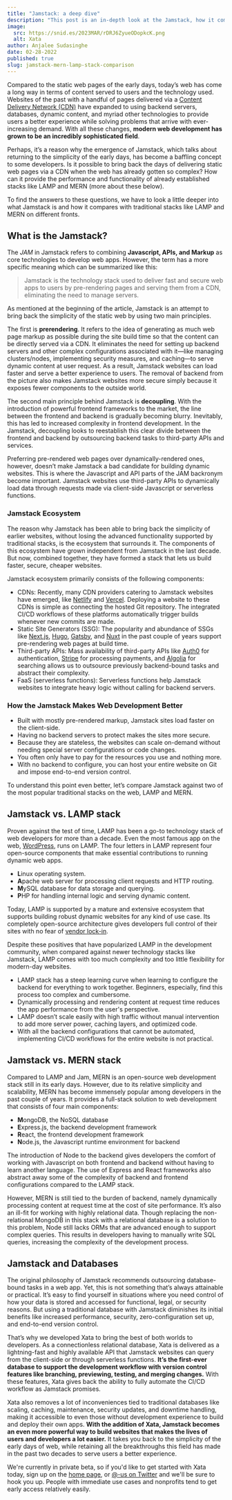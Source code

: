 ```yaml
---
title: "Jamstack: a deep dive"
description: "This post is an in-depth look at the Jamstack, how it compares to other alternatives, and how Xata aims to complete it by providing a serverless database."
image:
  src: https://snid.es/2023MAR/rDRJ6ZyueODopkcK.png
  alt: Xata
author: Anjalee Sudasinghe
date: 02-28-2022
published: true
slug: jamstack-mern-lamp-stack-comparison
---
```


Compared to the static web pages of the early days, today’s web has come a long way in terms of content served to users and the technology used. Websites of the past with a handful of pages delivered via a [Content Delivery Network (CDN)](https://en.wikipedia.org/wiki/Content_delivery_network) have expanded to using backend servers, databases, dynamic content, and myriad other technologies to provide users a better experience while solving problems that arrive with ever-increasing demand. With all these changes, **modern web development has grown to be an incredibly sophisticated field**.

Perhaps, it’s a reason why the emergence of Jamstack, which talks about returning to the simplicity of the early days, has become a baffling concept to some developers. Is it possible to bring back the days of delivering static web pages via a CDN when the web has already gotten so complex? How can it provide the performance and functionality of already established stacks like LAMP and MERN (more about these below).

To find the answers to these questions, we have to look a little deeper into what Jamstack is and how it compares with traditional stacks like LAMP and MERN on different fronts.

## What is the Jamstack?

The _JAM_ in Jamstack refers to combining **Javascript, APIs, and Markup** as core technologies to develop web apps. However, the term has a more specific meaning which can be summarized like this:

> Jamstack is the technology stack used to deliver fast and secure web apps to users by pre-rendering pages and serving them from a CDN, eliminating the need to manage servers.

As mentioned at the beginning of the article, Jamstack is an attempt to bring back the simplicity of the static web by using two main principles.

The first is **prerendering**. It refers to the idea of generating as much web page markup as possible during the site build time so that the content can be directly served via a CDN. It eliminates the need for setting up backend servers and other complex configurations associated with it—like managing clusters/nodes, implementing security measures, and caching—to serve dynamic content at user request. As a result, Jamstack websites can load faster and serve a better experience to users. The removal of backend from the picture also makes Jamstack websites more secure simply because it exposes fewer components to the outside world.

The second main principle behind Jamstack is **decoupling**. With the introduction of powerful frontend frameworks to the market, the line between the frontend and backend is gradually becoming blurry. Inevitably, this has led to increased complexity in frontend development. In the Jamstack, decoupling looks to reestablish this clear divide between the frontend and backend by outsourcing backend tasks to third-party APIs and services.

Preferring pre-rendered web pages over dynamically-rendered ones, however, doesn’t make Jamstack a bad candidate for building dynamic websites. This is where the Javascript and API parts of the JAM backronym become important. Jamstack websites use third-party APIs to dynamically load data through requests made via client-side Javascript or serverless functions.

### Jamstack Ecosystem

The reason why Jamstack has been able to bring back the simplicity of earlier websites, without losing the advanced functionality supported by traditional stacks, is the ecosystem that surrounds it. The components of this ecosystem have grown independent from Jamstack in the last decade. But now, combined together, they have formed a stack that lets us build faster, secure, cheaper websites.

Jamstack ecosystem primarily consists of the following components:

- CDNs: Recently, many CDN providers catering to Jamstack websites have emerged, like [Netlify](https://netlify.com) and [Vercel](https://vercel.com). Deploying a website to these CDNs is simple as connecting the hosted Git repository. The integrated CI/CD workflows of these platforms automatically trigger builds whenever new commits are made.
- Static Site Generators (SSG): The popularity and abundance of SSGs like [Next.js](https://nextjs.org/), [Hugo](https://gohugo.io/), [Gatsby](https://www.gatsbyjs.com/), and [Nuxt](https://nuxtjs.org/) in the past couple of years support pre-rendering web pages at build time.
- Third-party APIs: Mass availability of third-party APIs like [Auth0](https://auth0.com/) for authentication, [Stripe](https://stripe.com/en-de) for processing payments, and [Algolia](https://www.algolia.com/) for searching allows us to outsource previously backend-bound tasks and abstract their complexity.
- FaaS (serverless functions): Serverless functions help Jamstack websites to integrate heavy logic without calling for backend servers.

### How the Jamstack Makes Web Development Better

- Built with mostly pre-rendered markup, Jamstack sites load faster on the client-side.
- Having no backend servers to protect makes the sites more secure.
- Because they are stateless, the websites can scale on-demand without needing special server configurations or code changes.
- You often only have to pay for the resources you use and nothing more.
- With no backend to configure, you can host your entire website on Git and impose end-to-end version control.

To understand this point even better, let’s compare Jamstack against two of the most popular traditional stacks on the web, LAMP and MERN.

## Jamstack vs. LAMP stack

Proven against the test of time, LAMP has been a go-to technology stack of web developers for more than a decade. Even the most famous app on the web, [WordPress](https://wordpress.com/), runs on LAMP. The four letters in LAMP represent four open-source components that make essential contributions to running dynamic web apps.

- **L**inux operating system.
- **A**pache web server for processing client requests and HTTP routing.
- **M**ySQL database for data storage and querying.
- **P**HP for handling internal logic and serving dynamic content.

Today, LAMP is supported by a mature and extensive ecosystem that supports building robust dynamic websites for any kind of use case. Its completely open-source architecture gives developers full control of their sites with no fear of [vendor lock-in](https://en.wikipedia.org/wiki/Vendor_lock-in).

Despite these positives that have popularized LAMP in the development community, when compared against newer technology stacks like Jamstack, LAMP comes with too much complexity and too little flexibility for modern-day websites.

- LAMP stack has a steep learning curve when learning to configure the backend for everything to work together. Beginners, especially, find this process too complex and cumbersome.
- Dynamically processing and rendering content at request time reduces the app performance from the user's perspective.
- LAMP doesn’t scale easily with high traffic without manual intervention to add more server power, caching layers, and optimized code.
- With all the backend configurations that cannot be automated, implementing CI/CD workflows for the entire website is not practical.

## Jamstack vs. MERN stack

Compared to LAMP and Jam, MERN is an open-source web development stack still in its early days. However, due to its relative simplicity and scalability, MERN has become immensely popular among developers in the past couple of years. It provides a full-stack solution to web development that consists of four main components:

- **M**ongoDB, the NoSQL database
- **E**xpress.js, the backend development framework
- **R**eact, the frontend development framework
- **N**ode.js, the Javascript runtime environment for backend

The introduction of Node to the backend gives developers the comfort of working with Javascript on both frontend and backend without having to learn another language. The use of Express and React frameworks also abstract away some of the complexity of backend and frontend configurations compared to the LAMP stack.

However, MERN is still tied to the burden of backend, namely dynamically processing content at request time at the cost of site performance. It’s also an ill-fit for working with highly relational data. Though replacing the non-relational MongoDB in this stack with a relational database is a solution to this problem, Node still lacks ORMs that are advanced enough to support complex queries. This results in developers having to manually write SQL queries, increasing the complexity of the development process.

## Jamstack and Databases

The original philosophy of Jamstack recommends outsourcing database-bound tasks in a web app. Yet, this is not something that’s always attainable or practical. It’s easy to find yourself in situations where you need control of how your data is stored and accessed for functional, legal, or security reasons. But using a traditional database with Jamstack diminishes its initial benefits like increased performance, security, zero-configuration set up, and end-to-end version control.

That’s why we developed Xata to bring the best of both worlds to developers. As a connectionless relational database, Xata is delivered as a lightning-fast and highly available API that Jamstack websites can query from the client-side or through serverless functions. **It’s the first-ever database to support the development workflow with version control features like branching, previewing, testing, and merging changes.** With these features, Xata gives back the ability to fully automate the CI/CD workflow as Jamstack promises.

Xata also removes a lot of inconveniences tied to traditional databases like scaling, caching, maintenance, security updates, and downtime handling, making it accessible to even those without development experience to build and deploy their own apps. **With the addition of Xata, Jamstack becomes an even more powerful way to build websites that makes the lives of users and developers a lot easier.** It takes you back to the simplicity of the early days of web, while retaining all the breakthroughs this field has made in the past two decades to serve users a better experience.

We're currently in private beta, so if you'd like to get started with Xata today, sign up on the [home page](/), or [@-us on Twitter](https://twitter.com/xatabase) and we'll be sure to hook you up. People with immediate use cases and nonprofits tend to get early access relatively easily.
